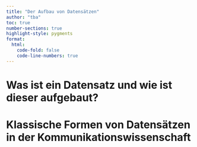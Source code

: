 ```yaml
---
title: "Der Aufbau von Datensätzen"
author: "tba"
toc: true
number-sections: true
highlight-style: pygments
format:
  html:
    code-fold: false
    code-line-numbers: true
---
```


# Was ist ein Datensatz und wie ist dieser aufgebaut?

# Klassische Formen von Datensätzen in der Kommunikationswissenschaft
